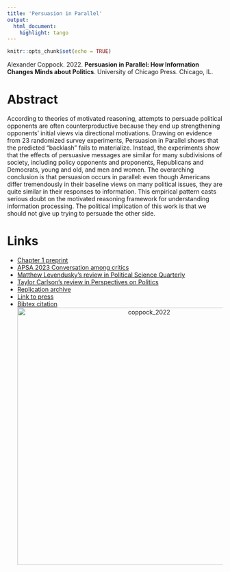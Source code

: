 ```yaml
---
title: 'Persuasion in Parallel'
output:
  html_document:
    highlight: tango
---
```


```r
knitr::opts_chunk$set(echo = TRUE)
```

Alexander Coppock. 2022. <b>Persuasion in Parallel: How Information Changes Minds about Politics</b>. University of Chicago Press. Chicago, IL.

# Abstract

According to theories of motivated reasoning, attempts to persuade political opponents are often counterproductive because they end up strengthening opponents' initial views via directional motivations. Drawing on evidence from 23 randomized survey experiments, Persuasion in Parallel shows that the predicted "backlash" fails to materialize. Instead, the experiments show that the effects of persuasive messages are similar for many subdivisions of society, including policy opponents and proponents, Republicans and Democrats, young and old, and men and women. The overarching conclusion is that persuasion occurs in parallel: even though Americans differ tremendously in their baseline views on many political issues, they are quite similar in their responses to information. This empirical pattern casts serious doubt on the motivated reasoning framework for understanding information processing. The political implication of this work is that we should not give up trying to persuade the other side.

# Links
 
- <a href='persuasion_in_parallel_chapter_1.pdf' target='_blank'>Chapter 1 preprint</a>
- <a href='pip_conversation_among_critics.pdf' target='_blank'>APSA 2023 Conversation among critics</a>
- <a href='https://doi.org/10.1093/psquar/qqad076' target='_blank'>Matthew Levendusky's review in Political Science Quarterly</a>
- <a href='https://doi.org/10.1017/S1537592723001299' target='_blank'>Taylor Carlson's review in Perspectives on Politics</a>
- <a href='https://doi.org/10.7910/DVN/I9GSKI' target='_blank'>Replication archive</a>
- <a href='https://press.uchicago.edu/ucp/books/book/chicago/P/bo181475008.html' target='_blank'>Link to press</a>
- <a href='coppock_2022.txt'target='_blank'>Bibtex citation</a>
<center><img src="display_figures/coppock_2022_display.jpg" alt="coppock_2022" width="600"></center>


